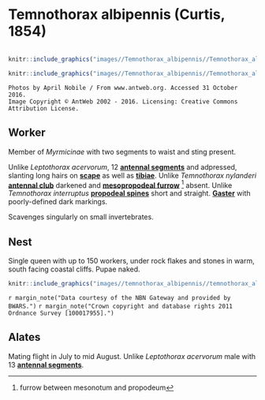 # **Temnothorax albipennis** (Curtis, 1854)

```marginfigure
```

```r
knitr::include_graphics("images//Temnothorax_albipennis//Temnothorax_albipennis_head.jpg")
```

```r
knitr::include_graphics("images//Temnothorax_albipennis//Temnothorax_albipennis_side.jpg")
```

```block
Photos by April Nobile / From www.antweb.org. Accessed 31 October 2016.
Image Copyright © AntWeb 2002 - 2016. Licensing: Creative Commons Attribution License.
```

## Worker
Member of *Myrmicinae* with two segments to waist and sting present.

Unlike *Leptothorax acervorum*, 12 **[antennal segments](#glossary)** and adpressed, slanting long hairs on **[scape](#glossary)** as well as **[tibiae](#glossary)**. Unlike *Temnothorax nylanderi* **[antennal club](#glossary)** darkened and **[mesopropodeal furrow](#glossary)** ^[furrow between mesonotum and propodeum] absent. Unlike *Temnothorax interruptus* **[propodeal spines](#glossary)** short and straight. **[Gaster](#glossary)** with poorly-defined dark markings.

Scavenges singularly on small invertebrates.

## Nest
Single queen with up to 150 workers, under rock flakes and stones in warm, south facing coastal cliffs. Pupae naked.

```r
knitr::include_graphics("images//temnothorax_albipennis//temnothorax_albipennis_map.png")
```
`r margin_note("Data courtesy of the NBN Gateway and provided by BWARS.")`
`r margin_note("Crown copyright and database rights 2011 Ordnance Survey [100017955].")`

## Alates
Mating flight in July to mid August. Unlike *Leptothorax acervorum* male with 13 **[antennal segments](#glossary)**.

\pagebreak